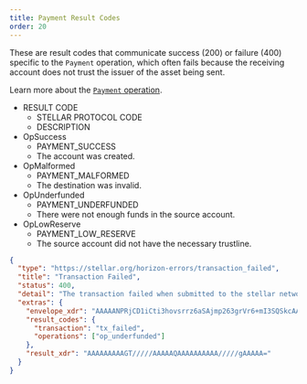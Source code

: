 ```yaml
---
title: Payment Result Codes
order: 20
---
```



These are result codes that communicate success (200) or failure (400) specific to the `Payment` operation, which often fails because the receiving account does not trust the issuer of the asset being sent.

Learn more about the [`Payment` operation](../../../../docs/glossary/operations/payment.mdx).

<AttributeTable>

- RESULT CODE
  - STELLAR PROTOCOL CODE
  - DESCRIPTION
- OpSuccess
  - PAYMENT_SUCCESS
  - The account was created.
- OpMalformed
  - PAYMENT_MALFORMED
  - The destination was invalid.
- OpUnderfunded
  - PAYMENT_UNDERFUNDED
  - There were not enough funds in the source account.
- OpLowReserve
  - PAYMENT_LOW_RESERVE
  - The source account did not have the necessary trustline.

</AttributeTable>

<ExampleResponse title="Example Response for an “op_underfunded” Result Code">

```json
{
  "type": "https://stellar.org/horizon-errors/transaction_failed",
  "title": "Transaction Failed",
  "status": 400,
  "detail": "The transaction failed when submitted to the stellar network. The `extras.result_codes` field on this response contains further details.  Descriptions of each code can be found at: https://www.stellar.org/developers/learn/concepts/list-of-operations.html",
  "extras": {
    "envelope_xdr": "AAAAANPRjCD1iCti3hovsrrz6aSAjmp263grVr6+mI3SQSkcAAAAZAAPRLgAAAACAAAAAAAAAAAAAAABAAAAAAAAAAAAAAAArki/TnIipBc7Y+Hd87mnZdtBxzm7vu6iXpwcRz6zGskAAAB0alKIAAAAAAAAAAAB0kEpHAAAAECoD+aG3RAfxFEW2b5VcARoxVc+ovimyQOQzQbLc7Y613j/x2H92aGwQzfPWjZyWBqQpoEjooAKmyAFANP74UAC",
    "result_codes": {
      "transaction": "tx_failed",
      "operations": ["op_underfunded"]
    },
    "result_xdr": "AAAAAAAAAGT/////AAAAAQAAAAAAAAAA/////gAAAAA="
  }
}
```

</ExampleResponse>
